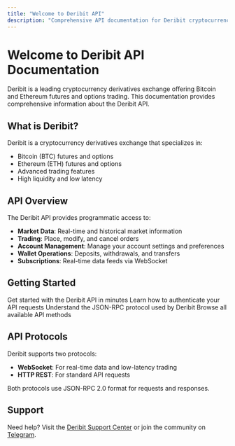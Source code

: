 ```yaml
---
title: "Welcome to Deribit API"
description: "Comprehensive API documentation for Deribit cryptocurrency derivatives exchange"
---
```


# Welcome to Deribit API Documentation

Deribit is a leading cryptocurrency derivatives exchange offering Bitcoin and Ethereum futures and options trading. This documentation provides comprehensive information about the Deribit API.

## What is Deribit?

Deribit is a cryptocurrency derivatives exchange that specializes in:
- Bitcoin (BTC) futures and options
- Ethereum (ETH) futures and options
- Advanced trading features
- High liquidity and low latency

## API Overview

The Deribit API provides programmatic access to:
- **Market Data**: Real-time and historical market information
- **Trading**: Place, modify, and cancel orders
- **Account Management**: Manage your account settings and preferences
- **Wallet Operations**: Deposits, withdrawals, and transfers
- **Subscriptions**: Real-time data feeds via WebSocket

## Getting Started

<CardGroup cols={2}>
  <Card title="Quickstart" icon="rocket" href="/deribit-quickstart">
    Get started with the Deribit API in minutes
  </Card>
  <Card title="Authentication" icon="key" href="/api-keys">
    Learn how to authenticate your API requests
  </Card>
  <Card title="JSON-RPC" icon="code" href="/overview">
    Understand the JSON-RPC protocol used by Deribit
  </Card>
  <Card title="API Reference" icon="book" href="/api-reference/introduction">
    Browse all available API methods
  </Card>
</CardGroup>

## API Protocols

Deribit supports two protocols:
- **WebSocket**: For real-time data and low-latency trading
- **HTTP REST**: For standard API requests

Both protocols use JSON-RPC 2.0 format for requests and responses.

## Support

Need help? Visit the [Deribit Support Center](https://www.deribit.com/support) or join the community on [Telegram](https://t.me/deribit).
